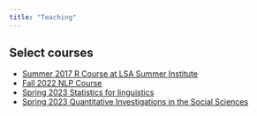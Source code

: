```yaml
---
title: "Teaching"
---
```



## Select courses

- [Summer 2017 R Course at LSA Summer Institute](courses/2017_lsa/index.qmd)
- [Fall 2022 NLP Course](courses/2022_lin517/)
- [Spring 2023 Statistics for linguistics](https://jofrhwld.github.io/2023_Lin611/)
- [Spring 2023 Quantitative Investigations in the Social Sciences](https://jofrhwld.github.io/AandS500_2023/)